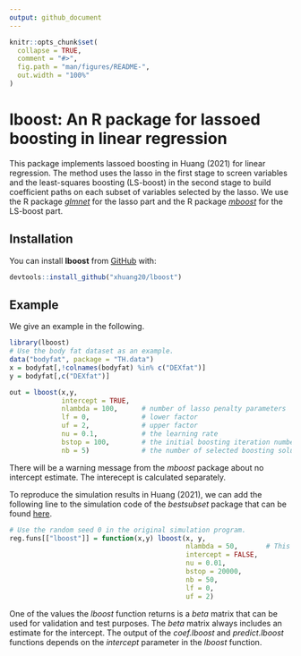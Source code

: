 ```yaml
---
output: github_document
---
```


<!-- README.md is generated from README.Rmd. Please edit that file -->

```r
knitr::opts_chunk$set(
  collapse = TRUE,
  comment = "#>",
  fig.path = "man/figures/README-",
  out.width = "100%"
)
```

# lboost: An R package for lassoed boosting in linear regression

<!-- badges: start -->
<!-- badges: end -->

This package implements lassoed boosting in Huang (2021) for linear regression. The method uses the lasso in the first stage to screen variables and the least-squares boosting (LS-boost) in the second stage to build coefficient paths on each subset of variables selected by the lasso. We use the R package [*glmnet*](https://cran.r-project.org/web/packages/glmnet/index.html) for the lasso part and the R package [*mboost*](https://cran.r-project.org/web/packages/mboost/index.html) for the LS-boost part.

## Installation

You can install __lboost__ from [GitHub](https://github.com/xhuang20/lboost.git) with:

``` r
devtools::install_github("xhuang20/lboost")
```

## Example

We give an example in the following.

```r
library(lboost)
# Use the body fat dataset as an example.
data("bodyfat", package = "TH.data")
x = bodyfat[,!colnames(bodyfat) %in% c("DEXfat")]
y = bodyfat[,c("DEXfat")]

out = lboost(x,y,
             intercept = TRUE,
             nlambda = 100,      # number of lasso penalty parameters
             lf = 0,             # lower factor
             uf = 2,             # upper factor
             nu = 0.1,           # the learning rate
             bstop = 100,        # the initial boosting iteration number
             nb = 5)             # the number of selected boosting solutions
```

There will be a warning message from the *mboost* package about no intercept estimate. The interecept is calculated separately. 

To reproduce the simulation results in Huang (2021), we can add the following line to the simulation code of the *bestsubset* package that can be found [here](https://github.com/ryantibs/best-subset/tree/master/sims). 

```r
# Use the random seed 0 in the original simulation program.
reg.funs[["lboost"]] = function(x,y) lboost(x, y, 
                                            nlambda = 50,       # This number can also be 100 in other settings.
                                            intercept = FALSE,
                                            nu = 0.01,
                                            bstop = 20000,
                                            nb = 50,
                                            lf = 0,
                                            uf = 2)
```

One of the values the *lboost* function returns is a *beta* matrix that can be used for validation and test purposes. The *beta* matrix always includes an estimate for the intercept. The output of the *coef.lboost* and *predict.lboost* functions depends on the *intercept* parameter in the *lboost* function.
